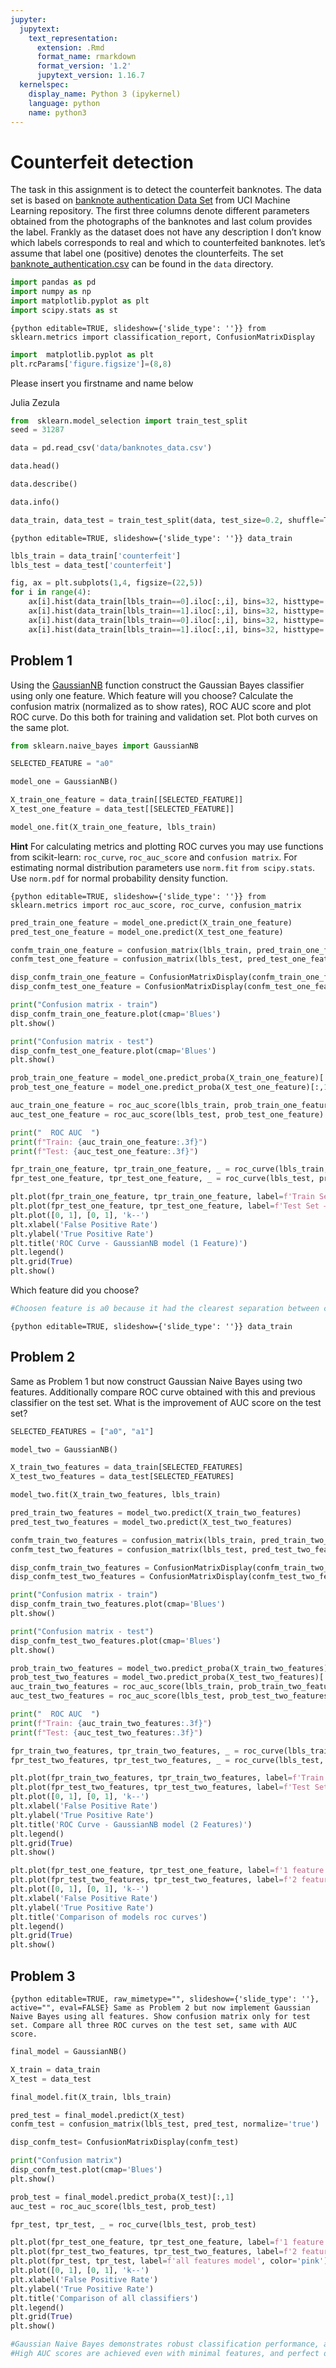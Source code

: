 ```yaml
---
jupyter:
  jupytext:
    text_representation:
      extension: .Rmd
      format_name: rmarkdown
      format_version: '1.2'
      jupytext_version: 1.16.7
  kernelspec:
    display_name: Python 3 (ipykernel)
    language: python
    name: python3
---
```


<!-- #region editable=true slideshow={"slide_type": ""} -->
# Counterfeit detection
<!-- #endregion -->

The task in this assignment is to detect the  counterfeit banknotes. The data set is based on [banknote authentication Data Set ](https://archive.ics.uci.edu/ml/datasets/banknote+authentication#) from UCI Machine Learning repository. The first three columns denote different parameters obtained from the photographs of the banknotes and last colum provides the label. Frankly as the dataset does not have any description I don't know  which labels corresponds to real and which to counterfeited banknotes. let's assume that label one (positive) denotes the clounterfeits. The set  [banknote_authentication.csv](./data/banknote_authentication.csv) can be found in the `data`  directory.

```python
import pandas as pd
import numpy as np
import matplotlib.pyplot as plt
import scipy.stats as st
```

```{python editable=TRUE, slideshow={'slide_type': ''}}
from sklearn.metrics import classification_report, ConfusionMatrixDisplay
```

```python
import  matplotlib.pyplot as plt
plt.rcParams['figure.figsize']=(8,8)
```

Please insert you  firstname  and name below


Julia Zezula

```python
from  sklearn.model_selection import train_test_split
seed = 31287
```

```python
data = pd.read_csv('data/banknotes_data.csv')
```

```python
data.head()
```

```python
data.describe()
```

```python
data.info()
```

```python
data_train, data_test = train_test_split(data, test_size=0.2, shuffle=True, stratify=data.loc[:,'counterfeit'], random_state=seed)
```

```{python editable=TRUE, slideshow={'slide_type': ''}}
data_train
```

```python
lbls_train = data_train['counterfeit']
lbls_test = data_test['counterfeit']
```

```python
fig, ax = plt.subplots(1,4, figsize=(22,5))
for i in range(4):
    ax[i].hist(data_train[lbls_train==0].iloc[:,i], bins=32, histtype='step', color='blue')
    ax[i].hist(data_train[lbls_train==1].iloc[:,i], bins=32, histtype='step', color='red')
    ax[i].hist(data_train[lbls_train==0].iloc[:,i], bins=32, histtype='bar', color='lightblue', alpha=0.25)
    ax[i].hist(data_train[lbls_train==1].iloc[:,i], bins=32, histtype='bar', color='orange', alpha =0.25)
```

<!-- #region editable=true slideshow={"slide_type": ""} -->
## Problem 1
<!-- #endregion -->

Using  the [GaussianNB](https://scikit-learn.org/stable/modules/generated/sklearn.naive_bayes.GaussianNB.html) function construct the  Gaussian  Bayes classifier using only one feature. Which feature will you choose? Calculate the confusion matrix (normalized as to show rates), ROC AUC score and plot ROC curve. Do this both for training and validation set. Plot both curves on the same plot.  

```python
from sklearn.naive_bayes import GaussianNB
```

```python
SELECTED_FEATURE = "a0"
```

```python
model_one = GaussianNB()

X_train_one_feature = data_train[[SELECTED_FEATURE]]
X_test_one_feature = data_test[[SELECTED_FEATURE]]

model_one.fit(X_train_one_feature, lbls_train)
```

<!-- #region editable=true slideshow={"slide_type": ""} -->
__Hint__ For calculating metrics and plotting ROC curves you may use functions from scikit-learn: `roc_curve`, `roc_auc_score` and `confusion matrix`. For estimating normal distribution parameters  use `norm.fit` `from scipy.stats`. Use `norm.pdf` for normal probability density function.
<!-- #endregion -->

```{python editable=TRUE, slideshow={'slide_type': ''}}
from sklearn.metrics import roc_auc_score, roc_curve, confusion_matrix
```

```python
pred_train_one_feature = model_one.predict(X_train_one_feature)
pred_test_one_feature = model_one.predict(X_test_one_feature)

confm_train_one_feature = confusion_matrix(lbls_train, pred_train_one_feature, normalize='true')
confm_test_one_feature = confusion_matrix(lbls_test, pred_test_one_feature, normalize='true')

disp_confm_train_one_feature = ConfusionMatrixDisplay(confm_train_one_feature)
disp_confm_test_one_feature = ConfusionMatrixDisplay(confm_test_one_feature)
```

```python
print("Confusion matrix - train")
disp_confm_train_one_feature.plot(cmap='Blues')
plt.show()
```

```python
print("Confusion matrix - test")
disp_confm_test_one_feature.plot(cmap='Blues')
plt.show()
```

```python
prob_train_one_feature = model_one.predict_proba(X_train_one_feature)[:,1]
prob_test_one_feature = model_one.predict_proba(X_test_one_feature)[:,1]
```

```python
auc_train_one_feature = roc_auc_score(lbls_train, prob_train_one_feature)
auc_test_one_feature = roc_auc_score(lbls_test, prob_test_one_feature)
```

```python
print("  ROC AUC  ")
print(f"Train: {auc_train_one_feature:.3f}")
print(f"Test: {auc_test_one_feature:.3f}")
```

```python
fpr_train_one_feature, tpr_train_one_feature, _ = roc_curve(lbls_train, prob_train_one_feature)
fpr_test_one_feature, tpr_test_one_feature, _ = roc_curve(lbls_test, prob_test_one_feature)
```

```python
plt.plot(fpr_train_one_feature, tpr_train_one_feature, label=f'Train Set – ROC Curve where AUC = {auc_train_one_feature:.2f}', color='orange')
plt.plot(fpr_test_one_feature, tpr_test_one_feature, label=f'Test Set – ROC Curve where AUC = {auc_test_one_feature:.2f}', color='green')
plt.plot([0, 1], [0, 1], 'k--')
plt.xlabel('False Positive Rate')
plt.ylabel('True Positive Rate')
plt.title('ROC Curve - GaussianNB model (1 Feature)')
plt.legend()
plt.grid(True)
plt.show()
```

<!-- #region editable=true slideshow={"slide_type": ""} -->
Which feature did you choose?
<!-- #endregion -->

```python
#Choosen feature is a0 because it had the clearest separation between counterfeit and legitimate banknotes.
```

```{python editable=TRUE, slideshow={'slide_type': ''}}
data_train
```

<!-- #region editable=true slideshow={"slide_type": ""} -->
## Problem 2
<!-- #endregion -->

<!-- #region editable=true slideshow={"slide_type": ""} -->
Same as Problem 1 but now construct Gaussian Naive Bayes using two features. Additionally  compare ROC curve obtained with this and previous  classifier on the test set. What is the improvement of AUC score on the test set?
<!-- #endregion -->

```python
SELECTED_FEATURES = ["a0", "a1"]
```

```python
model_two = GaussianNB()

X_train_two_features = data_train[SELECTED_FEATURES]
X_test_two_features = data_test[SELECTED_FEATURES]

model_two.fit(X_train_two_features, lbls_train)
```

```python
pred_train_two_features = model_two.predict(X_train_two_features)
pred_test_two_features = model_two.predict(X_test_two_features)

confm_train_two_features = confusion_matrix(lbls_train, pred_train_two_features, normalize='true')
confm_test_two_features = confusion_matrix(lbls_test, pred_test_two_features, normalize='true')

disp_confm_train_two_features = ConfusionMatrixDisplay(confm_train_two_features)
disp_confm_test_two_features = ConfusionMatrixDisplay(confm_test_two_features)
```

```python
print("Confusion matrix - train")
disp_confm_train_two_features.plot(cmap='Blues')
plt.show()
```

```python
print("Confusion matrix - test")
disp_confm_test_two_features.plot(cmap='Blues')
plt.show()
```

```python
prob_train_two_features = model_two.predict_proba(X_train_two_features)[:,1]
prob_test_two_features = model_two.predict_proba(X_test_two_features)[:,1]
auc_train_two_features = roc_auc_score(lbls_train, prob_train_two_features)
auc_test_two_features = roc_auc_score(lbls_test, prob_test_two_features)
```

```python
print("  ROC AUC  ")
print(f"Train: {auc_train_two_features:.3f}")
print(f"Test: {auc_test_two_features:.3f}")
```

```python
fpr_train_two_features, tpr_train_two_features, _ = roc_curve(lbls_train, prob_train_two_features)
fpr_test_two_features, tpr_test_two_features, _ = roc_curve(lbls_test, prob_test_two_features)
```

```python
plt.plot(fpr_train_two_features, tpr_train_two_features, label=f'Train Set – ROC Curve where AUC = {auc_train_two_features:.2f}', color='orange')
plt.plot(fpr_test_two_features, tpr_test_two_features, label=f'Test Set – ROC Curve where AUC = {auc_test_two_features:.2f}', color='green')
plt.plot([0, 1], [0, 1], 'k--')
plt.xlabel('False Positive Rate')
plt.ylabel('True Positive Rate')
plt.title('ROC Curve - GaussianNB model (2 Features)')
plt.legend()
plt.grid(True)
plt.show()
```

```python
plt.plot(fpr_test_one_feature, tpr_test_one_feature, label=f'1 feature model', color='orange')
plt.plot(fpr_test_two_features, tpr_test_two_features, label=f'2 features model', color='green')
plt.plot([0, 1], [0, 1], 'k--')
plt.xlabel('False Positive Rate')
plt.ylabel('True Positive Rate')
plt.title('Comparison of models roc curves')
plt.legend()
plt.grid(True)
plt.show()
```

<!-- #region editable=true slideshow={"slide_type": ""} -->
## Problem 3
<!-- #endregion -->

```{python editable=TRUE, raw_mimetype="", slideshow={'slide_type': ''}, active="", eval=FALSE}
Same as Problem 2 but now implement Gaussian Naive Bayes using all features. Show confusion matrix only for test set. Compare all three ROC curves on the test set, same with AUC score.
```

```python
final_model = GaussianNB()

X_train = data_train
X_test = data_test

final_model.fit(X_train, lbls_train)
```

```python
pred_test = final_model.predict(X_test)
confm_test = confusion_matrix(lbls_test, pred_test, normalize='true')

disp_confm_test= ConfusionMatrixDisplay(confm_test)
```

```python
print("Confusion matrix")
disp_confm_test.plot(cmap='Blues')
plt.show()
```

```python
prob_test = final_model.predict_proba(X_test)[:,1]
auc_test = roc_auc_score(lbls_test, prob_test)

fpr_test, tpr_test, _ = roc_curve(lbls_test, prob_test)
```

```python
plt.plot(fpr_test_one_feature, tpr_test_one_feature, label=f'1 feature model', color='orange')
plt.plot(fpr_test_two_features, tpr_test_two_features, label=f'2 features model', color='green')
plt.plot(fpr_test, tpr_test, label=f'all features model', color='pink')
plt.plot([0, 1], [0, 1], 'k--')
plt.xlabel('False Positive Rate')
plt.ylabel('True Positive Rate')
plt.title('Comparison of all classifiers')
plt.legend()
plt.grid(True)
plt.show()
```

```python
#Gaussian Naive Bayes demonstrates robust classification performance, as shown by the ROC curves. 
#High AUC scores are achieved even with minimal features, and perfect discrimination is observed when using the complete feature set.
```
